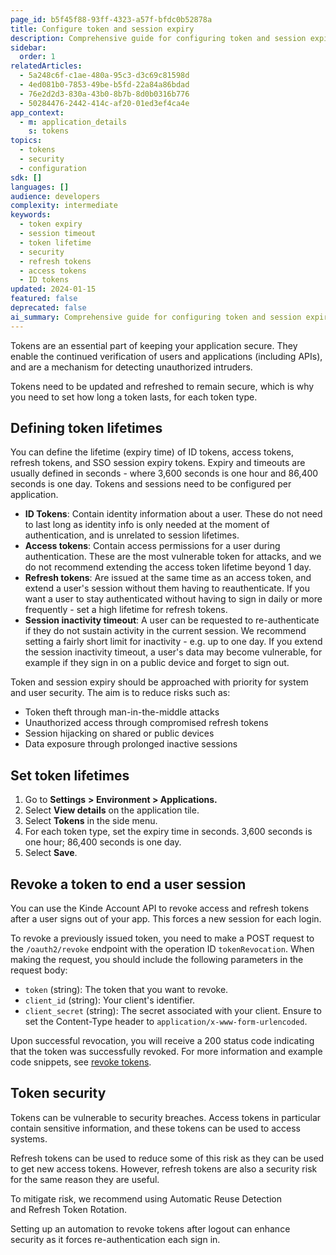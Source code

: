 ```yaml
---
page_id: b5f45f88-93ff-4323-a57f-bfdc0b52878a
title: Configure token and session expiry
description: Comprehensive guide for configuring token and session expiry times including security best practices, token lifetime management, and risk mitigation strategies for different token types.
sidebar:
  order: 1
relatedArticles:
  - 5a248c6f-c1ae-480a-95c3-d3c69c81598d
  - 4ed081b0-7853-49be-b5fd-22a84a86bdad
  - 76e2d2d3-830a-43b0-8b7b-8d0b0316b776
  - 50284476-2442-414c-af20-01ed3ef4ca4e
app_context:
  - m: application_details
    s: tokens
topics:
  - tokens
  - security
  - configuration
sdk: []
languages: []
audience: developers
complexity: intermediate
keywords:
  - token expiry
  - session timeout
  - token lifetime
  - security
  - refresh tokens
  - access tokens
  - ID tokens
updated: 2024-01-15
featured: false
deprecated: false
ai_summary: Comprehensive guide for configuring token and session expiry times including security best practices, token lifetime management, and risk mitigation strategies for different token types.
---
```


Tokens are an essential part of keeping your application secure. They enable the continued verification of users and applications (including APIs), and are a mechanism for detecting unauthorized intruders.

Tokens need to be updated and refreshed to remain secure, which is why you need to set how long a token lasts, for each token type.

## Defining token lifetimes

You can define the lifetime (expiry time) of ID tokens, access tokens, refresh tokens, and SSO session expiry tokens. Expiry and timeouts are usually defined in seconds - where 3,600 seconds is one hour and 86,400 seconds is one day. Tokens and sessions need to be configured per application.

- **ID Tokens**: Contain identity information about a user. These do not need to last long as identity info is only needed at the moment of authentication, and is unrelated to session lifetimes.
- **Access tokens**: Contain access permissions for a user during authentication. These are the most vulnerable token for attacks, and we do not recommend extending the access token lifetime beyond 1 day.
- **Refresh tokens**: Are issued at the same time as an access token, and extend a user's session without them having to reauthenticate. If you want a user to stay authenticated without having to sign in daily or more frequently - set a high lifetime for refresh tokens.
- **Session inactivity timeout**: A user can be requested to re-authenticate if they do not sustain activity in the current session. We recommend setting a fairly short limit  for inactivity - e.g. up to one day. If you extend the session inactivity timeout, a user's data may become vulnerable, for example if they sign in on a public device and forget to sign out. 

Token and session expiry should be approached with priority for system and user security. The aim is to reduce risks such as:
- Token theft through man-in-the-middle attacks
- Unauthorized access through compromised refresh tokens
- Session hijacking on shared or public devices
- Data exposure through prolonged inactive sessions

## **Set token lifetimes**

1. Go to **Settings** **> Environment > Applications.**
2. Select **View details** on the application tile.
3. Select **Tokens** in the side menu.
4. For each token type, set the expiry time in seconds. 3,600 seconds is one hour; 86,400 seconds is one day.
5. Select **Save**.

## Revoke a token to end a user session

You can use the Kinde Account API to revoke access and refresh tokens after a user signs out of your app. This forces a new session for each login.

To revoke a previously issued token, you need to make a POST request to the `/oauth2/revoke` endpoint with the operation ID `tokenRevocation`. When making the request, you should include the following parameters in the request body:
- `token` (string): The token that you want to revoke.
- `client_id` (string): Your client's identifier.
- `client_secret` (string): The secret associated with your client.
Ensure to set the Content-Type header to `application/x-www-form-urlencoded`. 

Upon successful revocation, you will receive a 200 status code indicating that the token was successfully revoked. For more information and example code snippets, see [revoke tokens](https://docs.kinde.com/kinde-apis/frontend/#tag/oauth/post/oauth2/revoke).

## Token security

Tokens can be vulnerable to security breaches. Access tokens in particular contain sensitive information, and these tokens can be used to access systems.

Refresh tokens can be used to reduce some of this risk as they can be used to get new access tokens. However, refresh tokens are also a security risk for the same reason they are useful.

To mitigate risk, we recommend using Automatic Reuse Detection and Refresh Token Rotation.

Setting up an automation to revoke tokens after logout can enhance security as it forces re-authentication each sign in.


